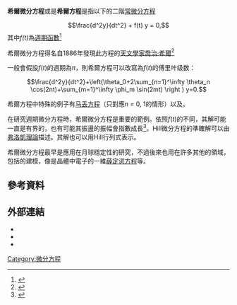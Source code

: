 {{expert|time=2016-12-10T08:22:04+00:00}}
'''希爾微分方程'''或是'''希爾方程'''是指以下的二階[[常微分方程|常微分方程]]
:<math> \frac{d^2y}{dt^2} + f(t) y = 0, </math>
其中''f(t)''為[[週期函數|週期函數]]<ref>{{cite book|last=Magnus|first=W.|last2=Winkler|first2=S.|title=Hill's equation|year=2013|publisher=Courier|isbn=9780486150291}}</ref>

希爾微分方程得名自1886年發現此方程的[[天文學家|天文學家]][[喬治·希爾_(天文學家)|喬治·希爾]]<ref>{{cite journal|doi=10.1007/BF02417081|first=G.W.|last=Hill|title=On the Part of the Motion of Lunar Perigee Which is a Function of the Mean Motions of the Sun and Moon|journal=Acta Math.|volume=8|issue=1|pages=1–36|year=1886}}</ref>

一般會假設''f''(''t'')的週期為''π''，則希爾方程可以改寫為''f''(''t'')的傅里叶级数：

:<math>\frac{d^2y}{dt^2}+\left(\theta_0+2\sum_{n=1}^\infty \theta_n \cos(2nt)+\sum_{m=1}^\infty \phi_m \sin(2mt) \right ) y=0. </math>

希爾方程中特殊的例子有[[马丢函数|马丢方程]]（只對應''n'' = 0, 1的情形）以及{{le|Meissner方程|Meissner equation}}。

在研究週期微分方程時，希爾微分方程是重要的範例。依照''f''(''t'')的不同，其解可能一直是有界的，也有可能其振盪的振幅會指數成長<ref>{{cite book
 | last = Teschl
 | given = Gerald
 | title = Ordinary Differential Equations and Dynamical Systems
 | publisher = American Mathematical Society
 | place = Providence
 | year = 2012
 | isbn = 978-0-8218-8328-0
 | url = http://www.mat.univie.ac.at/~gerald/ftp/book-ode/
 | access-date = 2016-12-10
 | archive-date = 2012-06-26
 | archive-url = https://web.archive.org/web/20120626043727/http://www.mat.univie.ac.at/~gerald/ftp/book-ode/
 | dead-url = yes
 }}</ref>。Hill微分方程的準確解可以由[[弗洛凱理論|弗洛凱理論]]描述。其解也可以用Hill行列式表示。

希爾微分方程最早是應用在月球穩定性的研究，不過後來也用在許多其他的領域，包括{{le|四極桿質量分析器|quadrupole mass spectrometer}}的建模，像是晶體中電子的一維[[薛定谔方程|薛定谔方程]]等。

==參考資料==
{{Reflist}}
<!---
* [[Heinrich_Guggenheimer|Heinrich Guggenheimer]] (1977) ''Applicable Geometry'', pages 73–98, Krieger, Huntington ISBN 0-88275-368-1 .
-->

==外部連結==
* {{springer|title=Hill equation|id=p/h047440}}
* {{mathworld|urlname=HillsDifferentialEquation|title=Hill's Differential Equation}}
*{{dlmf|first=G.|last=Wolf|id=28.29|title=Mathieu Functions and Hill’s Equation}}

[[Category:微分方程|Category:微分方程]]

{{數學小作品}}